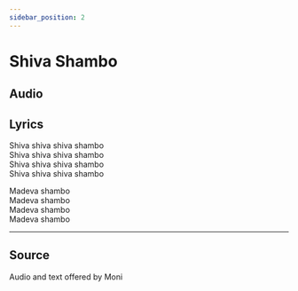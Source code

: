 ```yaml
---  
sidebar_position: 2
---  
```


# Shiva Shambo



## Audio
  
<AudioComponent source="/audio/shiva-shambo.m4a"/>  

## Lyrics 

Shiva shiva shiva shambo  
Shiva shiva shiva shambo  
Shiva shiva shiva shambo  
Shiva shiva shiva shambo  
  
Madeva shambo  
Madeva shambo  
Madeva shambo  
Madeva shambo  

----

## Source 

Audio and text offered by Moni 
